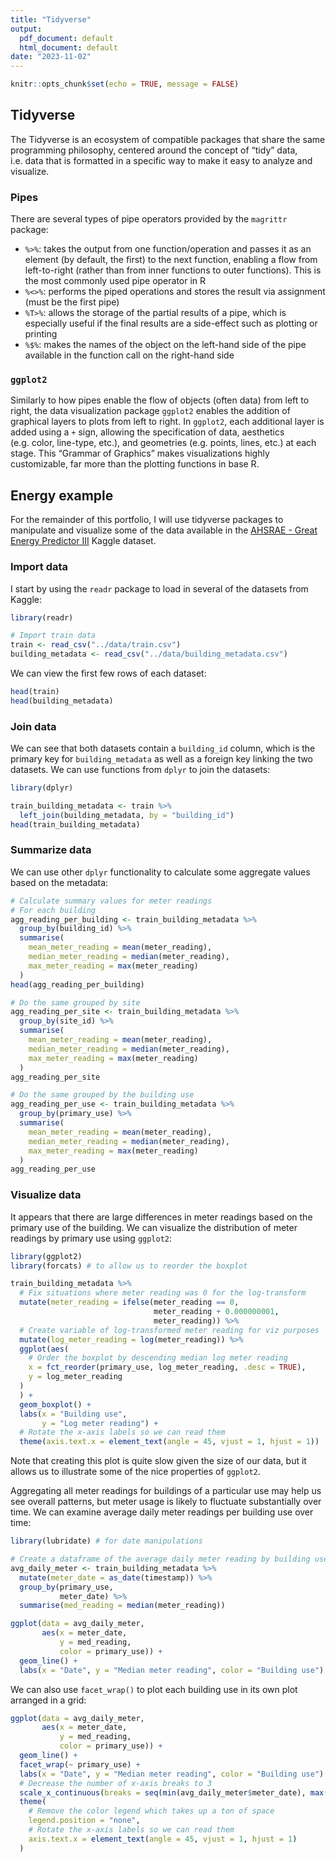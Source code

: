```yaml
---
title: "Tidyverse"
output:
  pdf_document: default
  html_document: default
date: "2023-11-02"
---
```


```r
knitr::opts_chunk$set(echo = TRUE, message = FALSE)
```

## Tidyverse

The Tidyverse is an ecosystem of compatible packages that share the same programming philosophy, centered around the concept of "tidy" data, i.e. data that is formatted in a specific way to make it easy to analyze and visualize.

### Pipes

There are several types of pipe operators provided by the `magrittr` package:

+ `%>%`: takes the output from one function/operation and passes it as an element (by default, the first) to the next function, enabling a flow from left-to-right (rather than from inner functions to outer functions). This is the most commonly used pipe operator in R
+ `%<>%`: performs the piped operations and stores the result via assignment (must be the first pipe)
+ `%T>%`: allows the storage of the partial results of a pipe, which is especially useful if the final results are a side-effect such as plotting or printing
+ `%$%`: makes the names of the object on the left-hand side of the pipe available in the function call on the right-hand side

### `ggplot2`

Similarly to how pipes enable the flow of objects (often data) from left to right, the data visualization package `ggplot2` enables the addition of graphical layers to plots from left to right. In `ggplot2`, each additional layer is added using a `+` sign, allowing the specification of data, aesthetics (e.g. color, line-type, etc.), and geometries (e.g. points, lines, etc.) at each stage. This "Grammar of Graphics" makes visualizations highly customizable, far more than the plotting functions in base R.

## Energy example

For the remainder of this portfolio, I will use tidyverse packages to manipulate and visualize some of the data available in the [AHSRAE - Great Energy Predictor III](https://www.kaggle.com/competitions/ashrae-energy-prediction/overview) Kaggle dataset.

### Import data

I start by using the `readr` package to load in several of the datasets from Kaggle:

```r
library(readr)

# Import train data
train <- read_csv("../data/train.csv")
building_metadata <- read_csv("../data/building_metadata.csv")
```

We can view the first few rows of each dataset:

```r
head(train)
head(building_metadata)
```

### Join data

We can see that both datasets contain a `building_id` column, which is the primary key for `building_metadata` as well as a foreign key linking the two datasets. We can use functions from `dplyr` to join the datasets:

```r
library(dplyr)

train_building_metadata <- train %>% 
  left_join(building_metadata, by = "building_id")
head(train_building_metadata)
```

### Summarize data

We can use other `dplyr` functionality to calculate some aggregate values based on the metadata:

```r
# Calculate summary values for meter readings
# For each building
agg_reading_per_building <- train_building_metadata %>% 
  group_by(building_id) %>% 
  summarise(
    mean_meter_reading = mean(meter_reading),
    median_meter_reading = median(meter_reading),
    max_meter_reading = max(meter_reading)
  )
head(agg_reading_per_building)

# Do the same grouped by site
agg_reading_per_site <- train_building_metadata %>% 
  group_by(site_id) %>% 
  summarise(
    mean_meter_reading = mean(meter_reading),
    median_meter_reading = median(meter_reading),
    max_meter_reading = max(meter_reading)
  )
agg_reading_per_site

# Do the same grouped by the building use
agg_reading_per_use <- train_building_metadata %>% 
  group_by(primary_use) %>% 
  summarise(
    mean_meter_reading = mean(meter_reading),
    median_meter_reading = median(meter_reading),
    max_meter_reading = max(meter_reading)
  )
agg_reading_per_use
```

### Visualize data

It appears that there are large differences in meter readings based on the primary use of the building. We can visualize the distribution of meter readings by primary use using `ggplot2`:

```r
library(ggplot2)
library(forcats) # to allow us to reorder the boxplot

train_building_metadata %>% 
  # Fix situations where meter reading was 0 for the log-transform
  mutate(meter_reading = ifelse(meter_reading == 0,
                                meter_reading + 0.000000001,
                                meter_reading)) %>% 
  # Create variable of log-transformed meter reading for viz purposes
  mutate(log_meter_reading = log(meter_reading)) %>% 
  ggplot(aes(
    # Order the boxplot by descending median log meter reading
    x = fct_reorder(primary_use, log_meter_reading, .desc = TRUE),
    y = log_meter_reading
  )
  ) +
  geom_boxplot() +
  labs(x = "Building use",
       y = "Log meter reading") +
  # Rotate the x-axis labels so we can read them
  theme(axis.text.x = element_text(angle = 45, vjust = 1, hjust = 1))
```

Note that creating this plot is quite slow given the size of our data, but it allows us to illustrate some of the nice properties of `ggplot2`.

Aggregating all meter readings for buildings of a particular use may help us see overall patterns, but meter usage is likely to fluctuate substantially over time. We can examine average daily meter readings per building use over time:

```r
library(lubridate) # for date manipulations

# Create a dataframe of the average daily meter reading by building use
avg_daily_meter <- train_building_metadata %>% 
  mutate(meter_date = as_date(timestamp)) %>% 
  group_by(primary_use,
           meter_date) %>% 
  summarise(med_reading = median(meter_reading))

ggplot(data = avg_daily_meter,
       aes(x = meter_date,
           y = med_reading,
           color = primary_use)) +
  geom_line() +
  labs(x = "Date", y = "Median meter reading", color = "Building use")
```

We can also use `facet_wrap()` to plot each building use in its own plot arranged in a grid:

```r
ggplot(data = avg_daily_meter,
       aes(x = meter_date,
           y = med_reading,
           color = primary_use)) +
  geom_line() +
  facet_wrap(~ primary_use) +
  labs(x = "Date", y = "Median meter reading", color = "Building use") +
  # Decrease the number of x-axis breaks to 3
  scale_x_continuous(breaks = seq(min(avg_daily_meter$meter_date), max(avg_daily_meter$meter_date), length.out = 3)) +
  theme(
    # Remove the color legend which takes up a ton of space
    legend.position = "none",
    # Rotate the x-axis labels so we can read them
    axis.text.x = element_text(angle = 45, vjust = 1, hjust = 1)
  )
```


